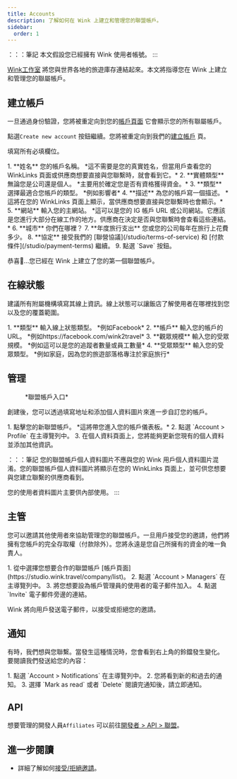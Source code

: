 ```yaml
---
title: Accounts
description: 了解如何在 Wink 上建立和管理您的聯盟帳戶。
sidebar:
  order: 1
---
```


：：：筆記
本文假設您已經擁有 Wink 使用者帳號。
:::

[Wink工作室](https://studio.wink.travel) 將您與世界各地的旅遊庫存連結起來。本文將指導您在 Wink 上建立和管理您的聯屬帳戶。

## 建立帳戶

一旦通過身份驗證，您將被重定向到您的[帳戶頁面](https://studio.wink.travel/company/list) 它會顯示您的所有聯屬帳戶。

點選`Create new account` 按鈕繼續。您將被重定向到我們的[建立帳戶](https://studio.wink.travel/company/create) 頁。

填寫所有必填欄位。

<Steps>
  1. **姓名** 您的帳戶名稱。 *這不需要是您的真實姓名，但當用戶查看您的 WinkLinks 頁面或供應商想要直接與您聯繫時，就會看到它。*
  2. **實體類型** 無論您是公司還是個人。 *主要用於確定您是否有資格獲得資金。*
  3. **類型** 選擇最適合您帳戶的類型。 *例如影響者*
  4. **描述** 為您的帳戶寫一個描述。 *這將在您的 WinkLinks 頁面上顯示，當供應商想要直接與您聯繫時也會顯示。*
  5. **網站** 輸入您的主網站。 *這可以是您的 IG 帳戶 URL 或公司網站。它應該是您進行大部分在線工作的地方。供應商在決定是否與您聯繫時會查看這些連結。*
  6. **城市** 你們在哪裡？
  7. **年度旅行支出** 您或您的公司每年在旅行上花費多少。
  8. **協定** 接受我們的 [聯營協議](/studio/terms-of-service) 和 [付款條件](/studio/payment-terms) 繼續。
  9. 點選 `Save` 按鈕。
</Steps>


恭喜🎉...您已經在 Wink 上建立了您的第一個聯盟帳戶。

## 在線狀態

建議所有附屬機構填寫其線上資訊。線上狀態可以讓飯店了解使用者在哪裡找到您以及您的覆蓋範圍。

<Steps>
  1. **類型** 輸入線上狀態類型。 *例如Facebook*
  2. **帳戶** 輸入您的帳戶的 URL。 *例如https://facebook.com/wink2travel*
  3. **觀眾規模** 輸入您的受眾規模。 *例如這可以是您的追蹤者數量或員工數量*
  4. **受眾類型** 輸入您的受眾類型。 *例如家庭，因為您的旅遊部落格專注於家庭旅行*
</Steps>


## 管理

<figure>
  <CloudinaryImage width="350" height="448" resize="scale" quality="best" alt="聯盟帳戶" src="academy/affiliate-account" errorImage="noimage_opaque_nyrtl0.png" />

  <figcaption>*聯盟帳戶入口*</figcaption>
</figure>


創建後，您可以透過填寫地址和添加個人資料圖片來進一步自訂您的帳戶。

<Steps>
  1. 點擊您的新聯盟帳戶。 *這將帶您進入您的帳戶儀表板。*
  2. 點選 `Account > Profile` 在主導覽列中。
  3. 在個人資料頁面上，您將能夠更新您現有的個人資料並添加其他資訊。
</Steps>


：：：筆記
您的聯盟帳戶個人資料圖片不應與您的 Wink 用戶個人資料圖片混淆。您的聯盟帳戶個人資料圖片將顯示在您的 WinkLinks 頁面上，並可供您想要與您建立聯繫的供應商看到。

您的使用者資料圖片主要供內部使用。
:::

## 主管

您可以邀請其他使用者來協助管理您的聯盟帳戶。一旦用戶接受您的邀請，他們將擁有您帳戶的完全存取權（付款除外）。您將永遠是您自己所擁有的資金的唯一負責人。

<Steps>
  1. 從中選擇您想要合作的聯盟帳戶 [帳戶頁面](https://studio.wink.travel/company/list)。
  2. 點選 `Account > Managers` 在主導覽列中。
  3. 將您想要設為帳戶管理員的使用者的電子郵件加入。
  4. 點選 `Invite` 電子郵件旁邊的連結。
</Steps>


Wink 將向用戶發送電子郵件，以接受或拒絕您的邀請。

## 通知

有時，我們想與您聯繫。當發生這種情況時，您會看到右上角的鈴鐺發生變化。
要閱讀我們發送給您的內容：

<Steps>
  1. 點選 `Account > Notifications` 在主導覽列中。
  2. 您將看到新的和過去的通知。
  3. 選擇 `Mark as read` 或者 `Delete` 閱讀完通知後，請立即通知。
</Steps>


## API

想要管理的開發人員`Affiliates` 可以前往[開發者 > API > 聯盟](/developers/apis/#affiliate-api)。

## 進一步閱讀

* 詳細了解如何[接受/拒絕邀請](/user/invites)。

